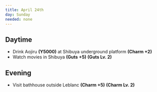 ```yaml
---
title: April 24th
day: Sunday
needed: none
---
```


## Daytime
- Drink Aojiru **(Y5000)** at Shibuya underground platform **(Charm
+2)**
- Watch movies in Shibuya **(Guts +5)** **(Guts Lv. 2)**

## Evening
- Visit bathhouse outside Leblanc **(Charm +5)** **(Charm Lv. 2)**